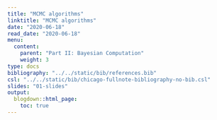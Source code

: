 ```yaml
---
title: "MCMC algorithms"
linktitle: "MCMC algorithms"
date: "2020-06-18"
read_date: "2020-06-18"
menu:
  content:
    parent: "Part II: Bayesian Computation"
    weight: 3
type: docs
bibliography: "../../static/bib/references.bib"
csl: "../../static/bib/chicago-fullnote-bibliography-no-bib.csl"
slides: "01-slides"
output:
  blogdown::html_page:
    toc: true
---
```

